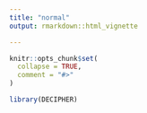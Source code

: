 ```yaml
---
title: "normal"
output: rmarkdown::html_vignette

---
```


```r
knitr::opts_chunk$set(
  collapse = TRUE,
  comment = "#>"
)
```

```r
library(DECIPHER)
```
